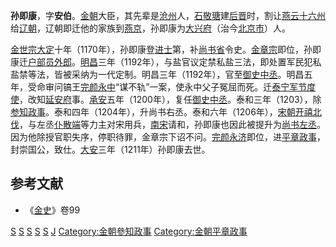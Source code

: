 '''孙即康'''{{BD|1138年||1211年||}}，字'''安伯'''。[[金朝|金朝]]大臣，其先辈是[[沧州|沧州]]人，[[石敬瑭|石敬瑭]]建[[后晋|后晋]]时，割让[[燕云十六州|燕云十六州]]给[[辽朝|辽朝]]，辽朝即迁他的家族到[[燕京|燕京]]，孙即康为[[大兴府|大兴府]]（治今[[北京市|北京市]]）人。

[[金世宗|金世宗]][[大定_(金朝)|大定]]十年（1170年），孙即康登[[进士|进士]]第，补[[尚书省|尚书省]]令史。[[金章宗|金章宗]]即位，孙即康迁[[户部|户部]][[员外郎|员外郎]]。[[明昌|明昌]]三年（1192年），与盐官议定禁私盐三法，即处置军民犯私盐禁等法，皆被采纳为一代定制。明昌三年（1192年），官至[[御史中丞|御史中丞]]。明昌五年，受命审问镐王[[完颜永中|完颜永中]]“谋不轨”一案，使永中父子冤屈而死。迁[[泰宁军节度使|泰宁军节度使]]，改知[[延安府|延安府]]事。[[承安_(金朝)|承安]]五年（1200年），复任[[御史中丞|御史中丞]]。泰和三年（1203），除[[参知政事|参知政事]]。泰和四年（1204年），升尚书右丞。泰和六年（1206年），[[宋朝|宋朝]][[开禧北伐|开禧北伐]]，与左丞[[仆散端|仆散端]]等力主对宋用兵，[[南宋|南宋]]请和，孙即康也因此被提升为[[尚书左丞|尚书左丞]]。因为他除授官职失序，停职待罪，金章宗下诏不问。[[完颜永济|完颜永济]]即位，进[[平章政事|平章政事]]，封崇国公，致仕。[[大安_(金朝)|大安]]三年（1211年）孙即康去世。

== 参考文献 ==
*《[[金史|金史]]》卷99
[[Category:金朝尚书右丞|S]]
[[Category:金朝尚书左丞|S]]
[[Category:金朝国公|S]]
[[Category:沧州人|S]]
[[Category:北京人|S]]
[[Category:孙姓|J]]
[[Category:金朝參知政事|Category:金朝參知政事]]
[[Category:金朝平章政事|Category:金朝平章政事]]